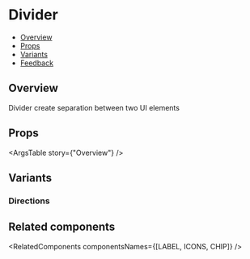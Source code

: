 
<Meta of={DividerStories} />

# Divider

- [Overview](#overview)
- [Props](#props)
- [Variants](#variants)
- [Feedback](#feedback)

## Overview

Divider create separation between two UI elements

<Canvas>
  <Story of={DividerStories.Overview} />
</Canvas>

## Props

<ArgsTable story={"Overview"} />

## Variants

### Directions

<Canvas>
  <Story of={DividerStories.Directions} />
</Canvas>

## Related components

<RelatedComponents componentsNames={[LABEL, ICONS, CHIP]} />
